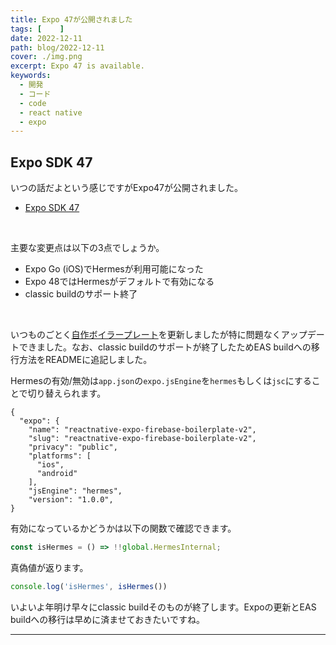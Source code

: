 ```yaml
---
title: Expo 47が公開されました
tags: [    ]
date: 2022-12-11
path: blog/2022-12-11
cover: ./img.png
excerpt: Expo 47 is available.
keywords:
  - 開発
  - コード
  - code
  - react native
  - expo
---
```


## Expo SDK 47

いつの話だよという感じですがExpo47が公開されました。

- [Expo SDK 47](https://blog.expo.dev/expo-sdk-47-a0f6f5c038af)

<br/>

主要な変更点は以下の3点でしょうか。

- Expo Go (iOS)でHermesが利用可能になった
- Expo 48ではHermesがデフォルトで有効になる
- classic buildのサポート終了

<br/>

いつものごとく[自作ボイラープレート](https://github.com/kiyohken2000/ReactNative-Expo-Firebase-Boilerplate-v2)を更新しましたが特に問題なくアップデートできました。なお、classic buildのサポートが終了したためEAS buildへの移行方法をREADMEに追記しました。

Hermesの有効/無効は`app.json`の`expo.jsEngine`を`hermes`もしくは`jsc`にすることで切り替えられます。

```
{
  "expo": {
    "name": "reactnative-expo-firebase-boilerplate-v2",
    "slug": "reactnative-expo-firebase-boilerplate-v2",
    "privacy": "public",
    "platforms": [
      "ios",
      "android"
    ],
    "jsEngine": "hermes",
    "version": "1.0.0",
}
```

有効になっているかどうかは以下の関数で確認できます。

```javascript
const isHermes = () => !!global.HermesInternal;
```

真偽値が返ります。

```javascript
console.log('isHermes', isHermes())
```

いよいよ年明け早々にclassic buildそのものが終了します。Expoの更新とEAS buildへの移行は早めに済ませておきたいですね。

---